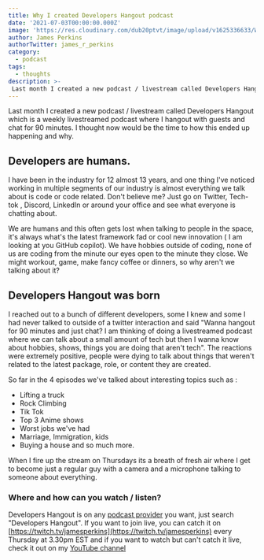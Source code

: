 ```yaml
---
title: Why I created Developers Hangout podcast
date: '2021-07-03T00:00:00.000Z'
image: 'https://res.cloudinary.com/dub20ptvt/image/upload/v1625336633/WHY_I_LAUCHED_DEVE_HANG_ym8u8t.webp'
author: James Perkins
authorTwitter: james_r_perkins
category:
  - podcast
tags:
  - thoughts
description: >-
 Last month I created a new podcast / livestream called Developers Hangout which is a weekly livestreamed podcast where I hangout with guests and chat for 90 minutes. I thought now would be the time to how this ended up happening and why
---
```



Last month I created a new podcast / livestream called Developers Hangout which is a weekly livestreamed podcast where I hangout with guests and chat for 90 minutes. I thought now would be the time to how this ended up happening and why.

## Developers are humans.

I have been in the industry for 12 almost 13 years, and one thing I've noticed working in multiple segments of our industry is almost everything we talk about is code or code related. Don't believe me? Just go on Twitter, Tech-tok , Discord, LinkedIn or around your office and see what everyone is chatting about.

We are humans and this often gets lost when talking to people in the space, it's always what's the latest framework fad or cool new innovation ( I am looking at you GitHub copilot). We have hobbies outside of coding, none of us are coding from the minute our eyes open to the minute they close. We might workout, game, make fancy coffee or dinners, so why aren't we talking about it?

## Developers Hangout was born

I reached out to a bunch of different developers, some I knew and some I had never talked to outside of a twitter interaction and said "Wanna hangout for 90 minutes and just chat? I am thinking of doing a livestreamed podcast where we can talk about a small amount of tech but then I wanna know about hobbies, shows, things you are doing that aren't tech". The reactions were extremely positive, people were dying to talk about things that weren't related to the latest package, role, or content they are created.

So far in the 4 episodes we've talked about interesting topics such as :

- Lifting a truck
- Rock Climbing
- Tik Tok
- Top 3 Anime shows
- Worst jobs we've had
- Marriage, Immigration, kids
- Buying a house
  and so much more.

When I fire up the stream on Thursdays its a breath of fresh air where I get to become just a regular guy with a camera and a microphone talking to someone about everything.

### Where and how can you watch / listen?

Developers Hangout is on any [podcast provider](https://anchor.fm/developershangout) you want, just search "Developers Hangout". If you want to join live, you can catch it on [https://twitch.tv/jamesperkins](https://twitch.tv/jamesperkins) every Thursday at 3.30pm EST and if you want to watch but can't catch it live, check it out on my [YouTube channel](https://youtube.com/c/learntocodewithjames)